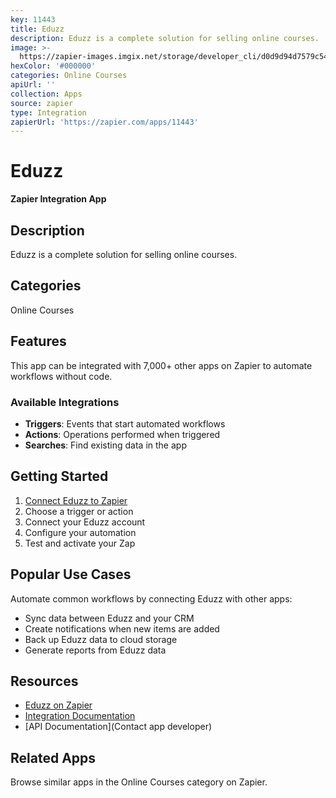 ```yaml
---
key: 11443
title: Eduzz
description: Eduzz is a complete solution for selling online courses.
image: >-
  https://zapier-images.imgix.net/storage/developer_cli/d0d9d94d7579c548be6060bff2f6ffc8.png?auto=format%2Ccompress&ixlib=python-3.0.0&q=50
hexColor: '#000000'
categories: Online Courses
apiUrl: ''
collection: Apps
source: zapier
type: Integration
zapierUrl: 'https://zapier.com/apps/11443'
---
```

# Eduzz

**Zapier Integration App**

## Description

Eduzz is a complete solution for selling online courses.

## Categories

Online Courses

## Features

This app can be integrated with 7,000+ other apps on Zapier to automate workflows without code.

### Available Integrations

- **Triggers**: Events that start automated workflows
- **Actions**: Operations performed when triggered
- **Searches**: Find existing data in the app

## Getting Started

1. [Connect Eduzz to Zapier](https://zapier.com/apps/11443)
2. Choose a trigger or action
3. Connect your Eduzz account
4. Configure your automation
5. Test and activate your Zap

## Popular Use Cases

Automate common workflows by connecting Eduzz with other apps:

- Sync data between Eduzz and your CRM
- Create notifications when new items are added
- Back up Eduzz data to cloud storage
- Generate reports from Eduzz data

## Resources

- [Eduzz on Zapier](https://zapier.com/apps/11443)
- [Integration Documentation](https://zapier.com/apps/11443/integrations)
- [API Documentation](Contact app developer)

## Related Apps

Browse similar apps in the Online Courses category on Zapier.
